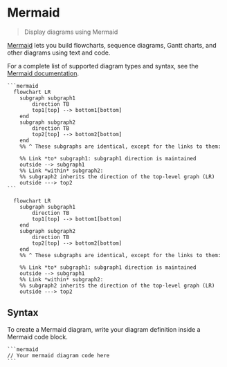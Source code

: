 # Mermaid

> Display diagrams using Mermaid

[Mermaid](https://mermaid.js.org/) lets you build flowcharts, sequence diagrams, Gantt charts, and other diagrams using text and code.

For a complete list of supported diagram types and syntax, see the [Mermaid documentation](https://mermaid.js.org/intro/).

<RequestExample>

````mdx Mermaid flowchart example
```mermaid
  flowchart LR
    subgraph subgraph1
        direction TB
        top1[top] --> bottom1[bottom]
    end
    subgraph subgraph2
        direction TB
        top2[top] --> bottom2[bottom]
    end
    %% ^ These subgraphs are identical, except for the links to them:

    %% Link *to* subgraph1: subgraph1 direction is maintained
    outside --> subgraph1
    %% Link *within* subgraph2:
    %% subgraph2 inherits the direction of the top-level graph (LR)
    outside ---> top2
```
````

</RequestExample>

```mermaid
  flowchart LR
    subgraph subgraph1
        direction TB
        top1[top] --> bottom1[bottom]
    end
    subgraph subgraph2
        direction TB
        top2[top] --> bottom2[bottom]
    end
    %% ^ These subgraphs are identical, except for the links to them:

    %% Link *to* subgraph1: subgraph1 direction is maintained
    outside --> subgraph1
    %% Link *within* subgraph2:
    %% subgraph2 inherits the direction of the top-level graph (LR)
    outside ---> top2
```

## Syntax

To create a Mermaid diagram, write your diagram definition inside a Mermaid code block.

````mdx
```mermaid
// Your mermaid diagram code here
```
````